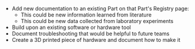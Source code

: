 - Add new documentation to an existing Part on that Part's Registry page:
  - This could be new information learned from literature
  - This could be new data collected from laboratory experiments
- Build upon an existing software or hardware tool
- Document troubleshooting that would be helpful to future teams
- Create a 3D printed piece of hardware and document how to make it
